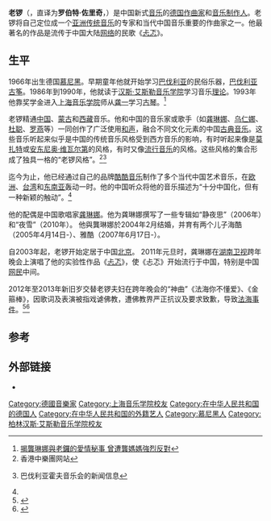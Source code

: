 {{艺人
|姓名 =罗伯特·佐里奇<br>Robert Zollitsch
|类型 = 制作人
|昵称 =老锣
|国籍 ={{DEU}}
|出生日期 = {{birth date and age|1966|4|9}}
|出生地点 = {{DEU}}[[慕尼黑|慕尼黑]]
|职业 = 作曲家、民族音乐学家
|语言 = [[德语|德语]]、[[汉语|汉语]]
|配偶 = [[乌仁娜|乌仁娜]]（？-？）<br />[[龚琳娜|龚琳娜]]（2002年至今）
|网站 = {{URL|http://www.zollitsch.com/}}
}}
{{Otheruses|subject=一位德国音乐家|other=一种乐器|锣}}
'''老锣'''（{{lang-de|'''Robert Zollitsch'''}}，直译为'''罗伯特·佐里奇'''，{{bd|1966年|4月9日}}）是中国新式[[音乐|音乐]]的[[德国|德国]][[作曲家|作曲家]]和[[音乐制作人|音乐制作人]]。老锣将自己定位成一个[[亚洲|亚洲]][[传统音乐|传统音乐]]的专家和当代中国音乐重要的作曲家之一。他最著名的作品是流传于中国大陆[[网络|网络]]的民歌《[[忐忑_(龚琳娜)|忐忑]]》。

==生平==
1966年出生德国[[慕尼黑|慕尼黑]]。早期童年他就开始学习[[巴伐利亚|巴伐利亚]]的民俗乐器，[[巴伐利亚古筝|巴伐利亚古筝]]。1986年到1990年，他就读于[[汉斯·艾斯勒音乐学院|汉斯·艾斯勒音乐学院]]学习音乐[[理论|理论]]。1993年他靠奖学金进入[[上海音乐学院|上海音乐学院]]师从[[龚一|龚一]]学习[[古琴|古琴]]。<ref>[http://book.people.com.cn/BIG5/n/2013/0416/c69398-21155919.html 揭龔琳娜與老鑼的愛情秘事 曾遭龔媽媽強烈反對]</ref>

老锣精通[[中国|中国]]、[[蒙古|蒙古]]和[[西藏|西藏]]音乐。他和中国的音乐家或歌手（如[[龚琳娜|龚琳娜]]、[[乌仁娜|乌仁娜]]、[[杜聪|杜聪]]、[[罗燕|罗燕]]等）一同创作了广泛使用[[和声|和声]]，融合不同文化元素的中国[[古典音乐|古典音乐]]。这些音乐听起来似乎是中国的传统音乐风格受到西方音乐的影响，有时听起来像是[[莫扎特|莫扎特]]或[[安东尼奥·维瓦尔第|安东尼奥·维瓦尔第]]的风格，有时又像[[流行音乐|流行音乐]]的风格。这些风格的集合形成了独具一格的“老锣风格”。<ref name="HKCO">香港中樂團网站</ref><ref>{{cite web |url=http://www.bayerischerhof.de/de/presse/bands/gonglinnaundrobertzollitsch/index.php |title=存档副本 |accessdate=2010-08-20 |deadurl=yes |archiveurl=https://web.archive.org/web/20100214004711/http://www.bayerischerhof.de/de/presse/bands/gonglinnaundrobertzollitsch/index.php |archivedate=2010-02-14 }} 巴伐利亚霍夫音乐会的新闻信息</ref>

迄今为止，他已经通过自己的品牌[[酷酷音乐|酷酷音乐]]制作了多个当代中国艺术音乐，在[[欧洲|欧洲]]、[[台湾|台湾]]和[[东南亚|东南亚]]轰动一时。他的中国听众将他的音乐描述为“十分中国化，但有一种新颖的触动”。<ref name="HKCO" />

他的配偶是中国歌唱家[[龚琳娜|龚琳娜]]。他为龚琳娜撰写了一些专辑如“静夜思”（2006年）和“夜雪”（2010年）。
他與龔琳娜於2004年2月结婚，并育有两个儿子海酷（2005年4月14日-）、雅酷（2007年6月17日-）。

自2003年起，老锣开始定居于中国[[北京|北京]]。
2011年元旦时，龚琳娜在[[湖南卫视|湖南卫视]]跨年晚会上演唱了他的实验性作品《[[忐忑_(龔琳娜)|忐忑]]》，使《忐忑》开始流行于中国，特别是中国[[网民|网民]]中间。

2012年至2013年新旧岁交替老锣夫妇在跨年晚会的“神曲”《法海你不懂爱》、《金箍棒》，因歌词及表演被指戏谑佛教，遭佛教界严正抗议及要求致歉，导致[[法海事件|法海事件]]。<ref>{{cite web |url=http://fo.ifeng.com/special/wendaotj1 |title=法海事件专辑1：别拿信仰开玩笑 不是道歉那点事 |accessdate=2013-03-17 |publisher= 凤凰网|archiveurl= |archivedate=  |work= |language=zh-cn}}</ref><ref>{{cite web |url= http://fo.ifeng.com/special/ganfashengsjb/ |title= 法海事件专辑2：敢发生说话是历史的进步|accessdate=2013年3月17日 |publisher= 凤凰网|archiveurl= |archivedate=  |work= |language=zh-cn}}</ref>

==参考==
{{reflist}}

== 外部链接 ==
* {{Sinaweibo|laoluomusic}}

{{Authority control}}

{{DEFAULTSORT:Zollitsch, Robert}}
[[Category:德國音樂家|Category:德國音樂家]]
[[Category:上海音乐学院校友|Category:上海音乐学院校友]]
[[Category:在中华人民共和国的德国人|Category:在中华人民共和国的德国人]]
[[Category:在中华人民共和国的外籍艺人|Category:在中华人民共和国的外籍艺人]]
[[Category:慕尼黑人|Category:慕尼黑人]]
[[Category:柏林汉斯·艾斯勒音乐学院校友|Category:柏林汉斯·艾斯勒音乐学院校友]]